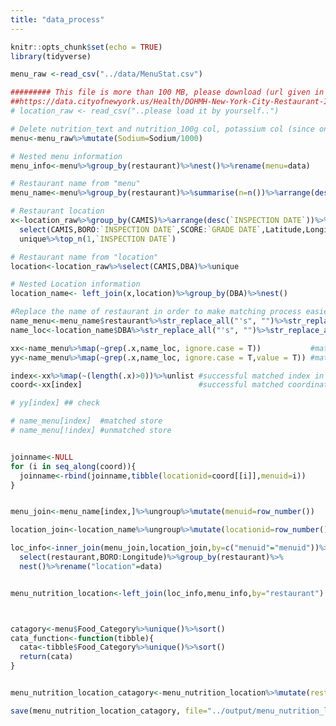 ```yaml
---
title: "data_process"
---
```


```r
knitr::opts_chunk$set(echo = TRUE)
library(tidyverse)

menu_raw <-read_csv("../data/MenuStat.csv")

######### This file is more than 100 MB, please download (url given in readme) and load it by yourself.
##https://data.cityofnewyork.us/Health/DOHMH-New-York-City-Restaurant-Inspection-Results/43nn-pn8j?fbclid=IwAR3uN_WpWfG_hVAG9YCQYspbwW-6GDAjoZG-wz4xc3NCWUVPjXEKSpAfsdY
# location_raw <- read_csv("..please load it by yourself..")

# Delete nutrition_text and nutrition_100g col, potassium col (since only 5k entry have value)
menu<-menu_raw%>%mutate(Sodium=Sodium/1000)

# Nested menu information
menu_info<-menu%>%group_by(restaurant)%>%nest()%>%rename(menu=data)

# Restaurant name from "menu"
menu_name<-menu%>%group_by(restaurant)%>%summarise(n=n())%>%arrange(desc(n))

# Restaurant location
x<-location_raw%>%group_by(CAMIS)%>%arrange(desc(`INSPECTION DATE`))%>%
  select(CAMIS,BORO:`INSPECTION DATE`,SCORE:`GRADE DATE`,Latitude,Longitude)%>%
  unique%>%top_n(1,`INSPECTION DATE`)

# Restaurant name from "location"
location<-location_raw%>%select(CAMIS,DBA)%>%unique

# Nested Location information
location_name<- left_join(x,location)%>%group_by(DBA)%>%nest()

#Replace the name of restaurant in order to make matching process easier.
name_menu<-menu_name$restaurant%>%str_replace_all("'s", "")%>%str_replace_all("Shop", "")%>%str_replace_all("`S", "")%>%str_replace_all(" ", "")
name_loc<-location_name$DBA%>%str_replace_all("'s", "")%>%str_replace_all("Shop", "")%>%str_replace_all("`S", "")%>%str_replace_all(" ", "")

xx<-name_menu%>%map(~grep(.x,name_loc, ignore.case = T))           #matched index
yy<-name_menu%>%map(~grep(.x,name_loc, ignore.case = T,value = T)) #matched name

index<-xx%>%map(~(length(.x)>0))%>%unlist #successful matched index in menu
coord<-xx[index]                          #successful matched coordinate in location

# yy[index] ## check

# name_menu[index]  #matched store
# name_menu[!index] #unmatched store


joinname<-NULL
for (i in seq_along(coord)){
  joinname<-rbind(joinname,tibble(locationid=coord[[i]],menuid=i))
}


menu_join<-menu_name[index,]%>%ungroup%>%mutate(menuid=row_number())

location_join<-location_name%>%ungroup%>%mutate(locationid=row_number())%>%right_join(joinname,by=c("locationid"="locationid"))%>%unnest%>%group_by(menuid)%>%nest

loc_info<-inner_join(menu_join,location_join,by=c("menuid"="menuid"))%>%unnest%>%
  select(restaurant,BORO:Longitude)%>%group_by(restaurant)%>%
  nest()%>%rename("location"=data)


menu_nutrition_location<-left_join(loc_info,menu_info,by="restaurant")



catagory<-menu$Food_Category%>%unique()%>%sort()
cata_function<-function(tibble){
  cata<-tibble$Food_Category%>%unique()%>%sort()
  return(cata)
}


menu_nutrition_location_catagory<-menu_nutrition_location%>%mutate(restaurant_food_catagory=map(menu,cata_function))

save(menu_nutrition_location_catagory, file="../output/menu_nutrition_location_catagory.RData")

```









